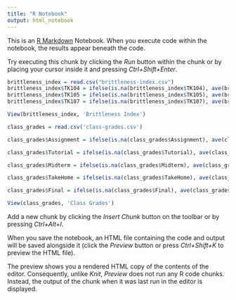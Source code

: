 ```yaml
---
title: "R Notebook"
output: html_notebook
---
```


This is an [R Markdown](http://rmarkdown.rstudio.com) Notebook. When you execute code within the notebook, the results appear beneath the code. 

Try executing this chunk by clicking the *Run* button within the chunk or by placing your cursor inside it and pressing *Ctrl+Shift+Enter*. 

```r
brittleness_index = read.csv("brittleness-index.csv")
brittleness_index$TK104 = ifelse(is.na(brittleness_index$TK104), ave(brittleness_index$TK104, FUN = function(x) mean(x , na.rm = TRUE)), brittleness_index$TK104)
brittleness_index$TK105 = ifelse(is.na(brittleness_index$TK105), ave(brittleness_index$TK105, FUN = function(x) mean(x , na.rm = TRUE)), brittleness_index$TK105)
brittleness_index$TK107 = ifelse(is.na(brittleness_index$TK107), ave(brittleness_index$TK107, FUN = function(x) mean(x , na.rm = TRUE)), brittleness_index$TK107)

View(brittleness_index, 'Brittleness Index')
```
```r
class_grades = read.csv('class-grades.csv')

class_grades$Assignment = ifelse(is.na(class_grades$Assignment), ave(class_grades$Assignment, FUN = function(x) mean(x, na.rm = TRUE)), class_grades$Assignment)

class_grades$Tutorial = ifelse(is.na(class_grades$Tutorial), ave(class_grades$Tutorial, FUN = function(x) mean(x, na.rm = TRUE)), class_grades$Tutorial)

class_grades$Midterm = ifelse(is.na(class_grades$Midterm), ave(class_grades$Midterm, FUN = function(x) mean(x, na.rm = TRUE)), class_grades$Midterm)

class_grades$TakeHome = ifelse(is.na(class_grades$TakeHome), ave(class_grades$TakeHome, FUN = function(x) mean(x, na.rm = TRUE)), class_grades$TakeHome)

class_grades$Final = ifelse(is.na(class_grades$Final), ave(class_grades$Final, FUN = function(x) mean(x, na.rm = TRUE)), class_grades$Final)

View(class_grades, 'Class Grades')
```

Add a new chunk by clicking the *Insert Chunk* button on the toolbar or by pressing *Ctrl+Alt+I*.

When you save the notebook, an HTML file containing the code and output will be saved alongside it (click the *Preview* button or press *Ctrl+Shift+K* to preview the HTML file).

The preview shows you a rendered HTML copy of the contents of the editor. Consequently, unlike *Knit*, *Preview* does not run any R code chunks. Instead, the output of the chunk when it was last run in the editor is displayed.

